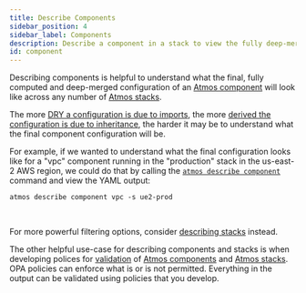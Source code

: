 ```yaml
---
title: Describe Components
sidebar_position: 4
sidebar_label: Components
description: Describe a component in a stack to view the fully deep-merged configuration
id: component
---
```


Describing components is helpful to understand what the final, fully computed and deep-merged configuration of
an [Atmos component](/core-concepts/components) will look like across any number of [Atmos stacks](/core-concepts/stacks).

The more [DRY a configuration is due to imports](/core-concepts/stacks/imports), the
more [derived the configuration is due to inheritance](/core-concepts/stacks/inheritance), the harder it may be to understand what the final
component configuration will be.

For example, if we wanted to understand what the final configuration looks like for a "vpc" component running in the "production" stack in the
us-east-2 AWS region, we could do that by calling the [`atmos describe component`](/cli/commands/describe/component) command and view the YAML output:

```shell
atmos describe component vpc -s ue2-prod
```

<br/>

For more powerful filtering options, consider [describing stacks](/core-concepts/describe/stacks) instead.

The other helpful use-case for describing components and stacks is when developing polices for [validation](/core-concepts/validate/components) of
[Atmos components](/core-concepts/components) and [Atmos stacks](/core-concepts/stacks). OPA policies can enforce what is or is not permitted.
Everything in the output can be validated using policies that you develop.

